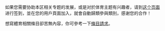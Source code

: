 如果您需要协助本区相关专题的发展，或是对於体育主题有兴趣者，请到[[Wikipedia:體育興趣小組維基人列表|这个页面]]进行签到，並在您的用戶頁面加入'''{{tl|User_WP_Sport}}'''，就會自動歸類參與類別，感谢您的合作！

想寫體育相關條目卻苦無內容，你可參考一下[[Portal:体育运动/条目请求|條目請求]]。